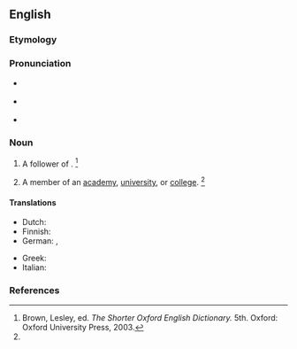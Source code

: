 ==English==

===Etymology===
{{suffix|academia|an|t2=belonging to|lang=en}}

===Pronunciation===
* {{a|RP}} {{IPA|/ˌæk.əˈdiː.mi.n̩/|lang=en}}
* {{a|US}} {{IPA|/ˌæk.əˈdi.mi.n̩/|lang=en}}
* {{rhymes|iːmiən|lang=en}}

===Noun===
{{en-noun}}

# {{lb|en|historical|obsolete}} A follower of {{w|Plato}}. {{defdate|Attested from the mid 16th century until the late 17th century.}}<ref name=SOED>Brown, Lesley, ed. ''The Shorter Oxford English Dictionary.'' 5th. Oxford: Oxford University Press, 2003.</ref>
# {{lb|en|obsolete}} A member of an [[academy]], [[university]], or [[college]]. {{defdate|Attested from the mid 16th century until the late 17th century.}}<ref name=SOED/>

====Translations====
{{trans-top|member of an academy}}
* Dutch: {{t+|nl|academicus|m}}
* Finnish: {{t+|fi|akateemikko}}
* German: {{t+|de|Akademiker|m}}, {{t+|de|Akademikerin|f}}
{{trans-mid}}
* Greek: {{t+|el|ακαδημαϊκός|m}}
* Italian: {{t+|it|accademico|m}}
{{trans-bottom}}

===References===
<references/>